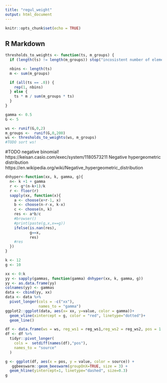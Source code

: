 ```yaml
---
title: "regul_weight"
output: html_document
---
```


```r
knitr::opts_chunk$set(echo = TRUE)
```

## R Markdown

```r
thresholds_to_weights <- function(ts, m_groups) {
  if (length(ts) != length(m_groups)) stop("incosistent number of elements for ts and m_groups")

  nbins <- length(ts)
  m <- sum(m_groups)

  if (all(ts == .0)) {
    rep(1, nbins)
  } else {
    ts * m / sum(m_groups * ts)
  }
}
```

```r
gamma <- 0.5
G <- 5

ws <- runif(G,0,2)
m_groups <-  runif(G,0,200)
ws <- thresholds_to_weights(ws, m_groups)
#TODO sort ws!
```

#TODO negative binomial!
https://keisan.casio.com/exec/system/1180573211
Negative hypergeometric distribution
https://en.wikipedia.org/wiki/Negative_hypergeometric_distribution

```r
dnhyper<-function(xx, k, gamma, g){
  n<- k +1 + gamma
  r <- g*(n-k+1)/k
  r <- floor(r)
  sapply(xx, function(x){
    a <- choose(x+r-1, x)
    b <- choose(n-r-x, k-x)
    c <- choose(n, k)
    res <- a*b/c
    #browser()
    #print(paste(g,x,x==g))
    ifelse(is.nan(res),
           g==x,
           res)
    #res
  })
}
```

```r
k <- 12
g <- 10

xx <- 0:k
yy <- sapply(gammas, function(gamma) dnhyper(xx, k, gamma, g))
yy <- as.data.frame(yy)
colnames(yy) <- gammas
data <- cbind(yy, xx)
data <- data %>% 
  pivot_longer(cols = -c("xx"),
               names_to = "gamma")
ggplot2::ggplot(data, aes(x= xx, y=value, color = gamma))+
  geom_vline(xintercept = g, color = "red", linetype="dotted")+
  geom_line()
```


```r
df <- data.frame(ws = ws, reg_ws1 = reg_ws1,reg_ws2 = reg_ws2, pos = 1:G)
df <- df %>%
  tidyr::pivot_longer(
    cols =  setdiff(names(df),"pos"),
    names_to = "source"
  )

g <- ggplot(df, aes(x = pos, y = value, color = source)) +
   ggbeeswarm::geom_beeswarm(groupOnX=TRUE, size = 3) +
  geom_hline(yintercept=1, linetype="dashed", size=0.3)
g
```


